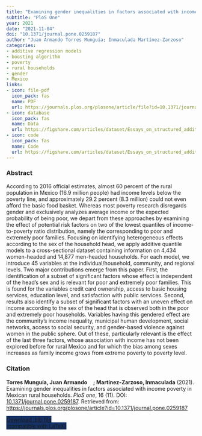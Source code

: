 ```yaml
---
title: "Examining gender inequalities in factors associated with income poverty in Mexican rural households"
subtitle: "PloS One" 
year: 2021
date: "2021-11-04"
doi: "10.1371/journal.pone.0259187"
author: "Juan Armando Torres Munguía; Inmaculada Martínez-Zarzoso"
categories:
- additive regression models
- boosting algorithm
- poverty
- rural households
- gender
- Mexico
links:
- icon: file-pdf
  icon_pack: fas
  name: PDF
  url: https://journals.plos.org/plosone/article/file?id=10.1371/journal.pone.0259187&type=printable  
- icon: database
  icon_pack: fas
  name: Data
  url: https://figshare.com/articles/dataset/Essays_on_structured_additive_regression_models_applied_to_data_in_development_economics_Electronic_material_/21183271
- icon: code
  icon_pack: fas
  name: Code
  url: https://figshare.com/articles/dataset/Essays_on_structured_additive_regression_models_applied_to_data_in_development_economics_Electronic_material_/21183271
---
```

 
### Abstract 
According to 2016 official estimates, almost 60 percent of the rural population in Mexico (16.9 million people) had income levels below the poverty line, and approximately 29.2 percent (8.3 million) could not even afford the basic food basket. Whereas most poverty research disregards gender and exclusively analyzes average income or the expected probability of being poor, we depart from these approaches by examining the effect of potential risk factors on two of the lowest quantiles of income-to-poverty ratio distribution, namely the corresponding to poor and extremely poor families. Focusing on identifying heterogeneous effects according to the sex of the household head, we apply additive quantile models to a cross-sectional dataset containing information on 4,434 women-headed and 14,877 men-headed households. For each model, we introduce 45 variables at the individual/household, community, and regional levels. Two major contributions emerge from this paper. First, the identification of a subset of significant factors whose effect is independent of the head's sex and is relevant for poor and extremely poor families. This is found for the variables credit card ownership, access to basic housing services, education level, and satisfaction with public services. Second, results also identify a subset of significant factors with an uneven effect on income according to the sex of the head that is observed both in the poor and extremely poor households. Variables having this gendered effect are the community's income inequality, municipal human development, social networks, access to social security, and gender-based violence against women in the public sphere. Out of these, particularly relevant is the effect of the last three factors, whose association with income has not been explored before for rural Mexico and for which the bias among sexes increases as family income grows from extreme poverty to poverty level. 


### Citation
<p><b>Torres Munguía, Juan Armando<a href="https://orcid.org/0000-0003-3432-6941" target="_blank"><img src="https://info.orcid.org/wp-content/uploads/2019/11/orcid_16x16.png" height="16" width="16" ></a>; Martínez-Zarzoso, Inmaculada</b> (2021). Examining gender inequalities in factors associated with income poverty in Mexican rural households. <i>PloS one</i>, 16 (11). DOI: <a href="https://journals.plos.org/plosone/article?id=10.1371/journal.pone.0259187" target="_blank">10.1371/journal.pone.0259187</a>. Retrieved from: <a href="https://journals.plos.org/plosone/article?id=10.1371/journal.pone.0259187" target="_blank">https://journals.plos.org/plosone/article?id=10.1371/journal.pone.0259187</a></p>

```{=html}

  <div class="container text-center mt-4" >
  <a href="cite.bib" class="btn custom-btn mt-1" style="border:1px solid #153268; background-color: #153268; margin-top: 5px;" download>
    <i class="fas fa-cloud-arrow-down"></i> Download .bib file <br> (compatible with LaTeX)
  </a>

```
